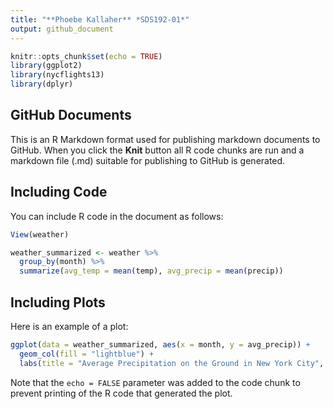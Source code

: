 ```yaml
---
title: "**Phoebe Kallaher** *SDS192-01*"
output: github_document
---
```


```r
knitr::opts_chunk$set(echo = TRUE)
library(ggplot2)
library(nycflights13)
library(dplyr)
```

## GitHub Documents

This is an R Markdown format used for publishing markdown documents to GitHub. When you click the **Knit** button all R code chunks are run and a markdown file (.md) suitable for publishing to GitHub is generated.

## Including Code

You can include R code in the document as follows:

```r
View(weather)

weather_summarized <- weather %>% 
  group_by(month) %>% 
  summarize(avg_temp = mean(temp), avg_precip = mean(precip)) 

```

## Including Plots

Here is an example of a plot:

```r
ggplot(data = weather_summarized, aes(x = month, y = avg_precip)) +
  geom_col(fill = "lightblue") +
  labs(title = "Average Precipitation on the Ground in New York City", subtitle = "Data recorded at JFK, LGA, and EWR Airports throughout 2013", x = "Month", y = "Average Precipitation (in inches)")
```

Note that the `echo = FALSE` parameter was added to the code chunk to prevent printing of the R code that generated the plot.
